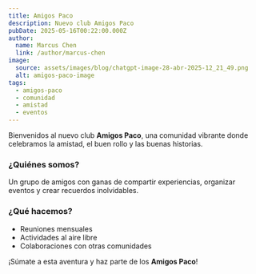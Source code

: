 ```yaml
---
title: Amigos Paco
description: Nuevo club Amigos Paco
pubDate: 2025-05-16T00:22:00.000Z
author:
  name: Marcus Chen
  link: /author/marcus-chen
image:
  source: assets/images/blog/chatgpt-image-28-abr-2025-12_21_49.png
  alt: amigos-paco-image
tags:
  - amigos-paco
  - comunidad
  - amistad
  - eventos
---
```


Bienvenidos al nuevo club **Amigos Paco**, una comunidad vibrante donde celebramos la amistad, el buen rollo y las buenas historias.

### ¿Quiénes somos?

Un grupo de amigos con ganas de compartir experiencias, organizar eventos y crear recuerdos inolvidables.

### ¿Qué hacemos?

- Reuniones mensuales
- Actividades al aire libre
- Colaboraciones con otras comunidades

¡Súmate a esta aventura y haz parte de los **Amigos Paco**!
